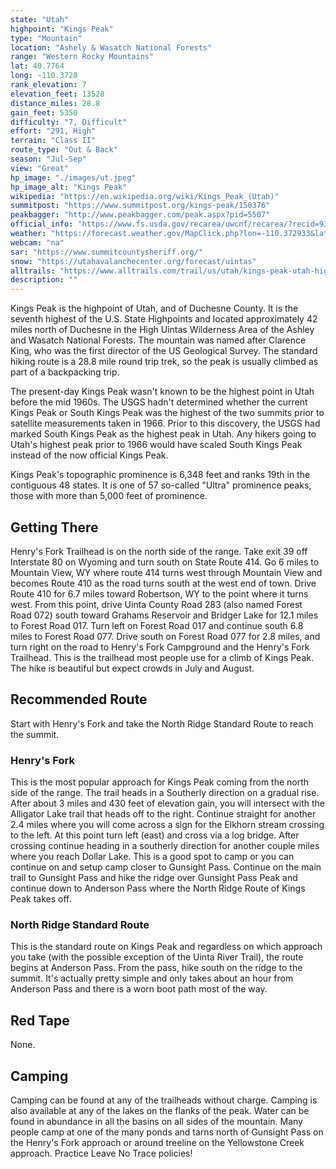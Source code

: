 ```yaml
---
state: "Utah"
highpoint: "Kings Peak"
type: "Mountain"
location: "Ashely & Wasatch National Forests"
range: "Western Rocky Mountains"
lat: 40.7764
long: -110.3728
rank_elevation: 7
elevation_feet: 13528
distance_miles: 28.8
gain_feet: 5350
difficulty: "7, Difficult"
effort: "291, High"
terrain: "Class II"
route_type: "Out & Back"
season: "Jul-Sep"
view: "Great"
hp_image: "./images/ut.jpeg"
hp_image_alt: "Kings Peak"
wikipedia: "https://en.wikipedia.org/wiki/Kings_Peak_(Utah)"
summitpost: "https://www.summitpost.org/kings-peak/150376"
peakbagger: "http://www.peakbagger.com/peak.aspx?pid=5507"
official_info: "https://www.fs.usda.gov/recarea/uwcnf/recarea/?recid=9342"
weather: "https://forecast.weather.gov/MapClick.php?lon=-110.372933&lat=40.776327"
webcam: "na"
sar: "https://www.summitcountysheriff.org/"
snow: "https://utahavalanchecenter.org/forecast/uintas"
alltrails: "https://www.alltrails.com/trail/us/utah/kings-peak-utah-highpoint-trail"
description: ""
---
```


Kings Peak is the highpoint of Utah, and of Duchesne County. It is the seventh highest of the U.S. State Highpoints and located approximately 42 miles north of Duchesne in the High Uintas Wilderness Area of the Ashley and Wasatch National Forests. The mountain was named after Clarence King, who was the first director of the US Geological Survey. The standard hiking route is a 28.8 mile round trip trek, so the peak is usually climbed as part of a backpacking trip.

The present-day Kings Peak wasn't known to be the highest point in Utah before the mid 1960s. The USGS hadn't determined whether the current Kings Peak or South Kings Peak was the highest of the two summits prior to satellite measurements taken in 1966. Prior to this discovery, the USGS had marked South Kings Peak as the highest peak in Utah. Any hikers going to Utah's highest peak prior to 1966 would have scaled South Kings Peak instead of the now official Kings Peak.

Kings Peak's topographic prominence is 6,348 feet and ranks 19th in the contiguous 48 states. It is one of 57 so-called "Ultra" prominence peaks, those with more than 5,000 feet of prominence.

## Getting There
Henry's Fork Trailhead is on the north side of the range. Take exit 39 off Interstate 80 on Wyoming and turn south on State Route 414. Go 6 miles to Mountain View, WY where route 414 turns west through Mountain View and becomes Route 410 as the road turns south at the west end of town. Drive Route 410 for 6.7 miles toward Robertson, WY to the point where it turns west. From this point, drive Uinta County Road 283 (also named Forest Road 072) south toward Grahams Reservoir and Bridger Lake for 12.1 miles to Forest Road 017. Turn left on Forest Road 017 and continue south 6.8 miles to Forest Road 077. Drive south on Forest Road 077 for 2.8 miles, and turn right on the road to Henry's Fork Campground and the Henry's Fork Trailhead. This is the trailhead most people use for a climb of Kings Peak. The hike is beautiful but expect crowds in July and August.

## Recommended Route
Start with Henry's Fork and take the North Ridge Standard Route to reach the summit.

### Henry's Fork
This is the most popular approach for Kings Peak coming from the north side of the range. The trail heads in a Southerly direction on a gradual rise. After about 3 miles and 430 feet of elevation gain, you will intersect with the Alligator Lake trail that heads off to the right. Continue straight for another 2.4 miles where you will come across a sign for the Elkhorn stream crossing to the left. At this point turn left (east) and cross via a log bridge. After crossing continue heading in a southerly direction for another couple miles where you reach Dollar Lake. This is a good spot to camp or you can continue on and setup camp closer to Gunsight Pass. Continue on the main trail to Gunsight Pass and hike the ridge over Gunsight Pass Peak and continue down to Anderson Pass where the North Ridge Route of Kings Peak takes off.

### North Ridge Standard Route
This is the standard route on Kings Peak and regardless on which approach you take (with the possible exception of the Uinta River Trail), the route begins at Anderson Pass. From the pass, hike south on the ridge to the summit. It's actually pretty simple and only takes about an hour from Anderson Pass and there is a worn boot path most of the way.

## Red Tape
None.

## Camping
Camping can be found at any of the trailheads without charge. Camping is also available at any of the lakes on the flanks of the peak. Water can be found in abundance in all the basins on all sides of the mountain. Many people camp at one of the many ponds and tarns north of Gunsight Pass on the Henry's Fork approach or around treeline on the Yellowstone Creek approach. Practice Leave No Trace policies!
